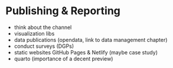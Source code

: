 # Publishing & Reporting

- think about the channel
- visualization libs
- data publications (opendata, link to data management chapter)
- conduct surveys (DGPs)
- static websites GitHub Pages & Netlify (maybe case study)
- quarto (importance of a decent preview)


